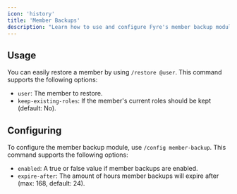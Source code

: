 ```yaml
---
icon: 'history'
title: 'Member Backups'
description: "Learn how to use and configure Fyre's member backup module."
---
```


## Usage
You can easily restore a member by using `/restore @user`.
This command supports the following options:

- `user`: The member to restore.
- `keep-existing-roles`: If the member's current roles should be kept (default: No).


## Configuring
To configure the member backup module, use `/config member-backup`.
This command supports the following options:

- `enabled`: A true or false value if member backups are enabled.
- `expire-after`: The amount of hours member backups will expire after (max: 168, default: 24).

